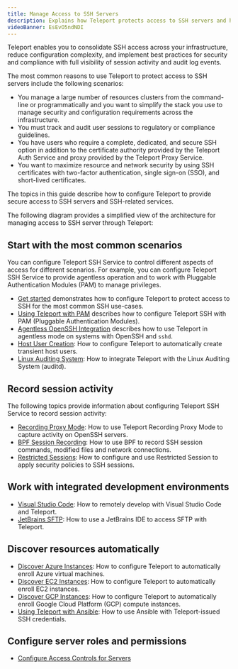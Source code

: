 ```yaml
---
title: Manage Access to SSH Servers
description: Explains how Teleport protects access to SSH servers and how to configure related features.
videoBanner: EsEvO5ndNDI
---
```


Teleport enables you to consolidate SSH access across your infrastructure, reduce configuration
complexity, and implement best practices for security and compliance with full visibility of
session activity and audit log events.

The most common reasons to use Teleport to protect access to SSH servers include the following scenarios:

- You manage a large number of resources clusters from the command-line or programmatically and you want 
  to simplify the stack you use to manage security and configuration requirements across the infrastructure.
- You must track and audit user sessions to regulatory or compliance guidelines. 
- You have users who require a complete, dedicated, and secure SSH option in addition to the certificate authority 
  provided by the Teleport Auth Service and proxy provided by the Teleport Proxy Service.
- You want to maximize resource and network security by using SSH certificates with two-factor authentication, 
  single sign-on (SSO), and short-lived certificates.

The topics in this guide describe how to configure Teleport to provide secure access to 
SSH servers and SSH-related services.

The following diagram provides a simplified view of the architecture for managing
access to SSH server through Teleport:

## Start with the most common scenarios

You can configure Teleport SSH Service to control different aspects of access for 
different scenarios. For example, you can configure Teleport SSH Service to provide
agentless operation and to work with Pluggable Authentication Modules (PAM) to 
manage privileges.

- [Get started](./getting-started.mdx) demonstrates how to configure Teleport to protect access to SSH for the most common SSH use-cases.
- [Using Teleport with PAM](./ssh-pam.mdx) describes how to configure Teleport SSH with PAM (Pluggable Authentication Modules).
- [Agentless OpenSSH Integration](./openssh.mdx) describes how to use Teleport in agentless mode on systems with OpenSSH and `sshd`.
- [Host User Creation](./host-user-creation.mdx): How to configure Teleport to automatically create transient host users.
- [Linux Auditing System](./auditd.mdx): How to integrate Teleport with the Linux Auditing System (auditd).

## Record session activity

The following topics provide information about configuring Teleport SSH Service to record session activity:

- [Recording Proxy Mode](./recording-proxy-mode.mdx): How to use Teleport Recording Proxy Mode to capture activity on OpenSSH servers.
- [BPF Session Recording](./bpf-session-recording.mdx): How to use BPF to record SSH session commands, modified files and network connections.
- [Restricted Sessions](./restricted-session.mdx): How to configure and use Restricted Session to apply security policies to SSH sessions.

## Work with integrated development environments

- [Visual Studio Code](./vscode.mdx): How to remotely develop with Visual Studio Code and Teleport.
- [JetBrains SFTP](./jetbrains-sftp.mdx): How to use a JetBrains IDE to access SFTP with Teleport.

## Discover resources automatically

- [Discover Azure Instances](./azure-discovery.mdx): How to configure Teleport to automatically enroll Azure virtual machines.
- [Discover EC2 Instances](./ec2-discovery.mdx): How to configure Teleport to automatically enroll EC2 instances.
- [Discover GCP Instances](./gcp-discovery.mdx): How to configure Teleport to automatically enroll Google Cloud Platform (GCP) compute instances.
- [Using Teleport with Ansible](./ansible.mdx): How to use Ansible with Teleport-issued SSH credentials.

## Configure server roles and permissions

- [Configure Access Controls for Servers](./rbac.mdx)